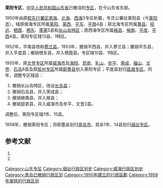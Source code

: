 '''莱阳专区'''，[[中华人民共和国|中华人民共和国]][[山东省|山东省]]已撤消的[[专区|专区]]，在今山东省东部。

1950年由原[[胶东行署区|胶东行署区]][[南海专区|南海]]、[[北海专区|北海]]、[[西海专区|西海]]3专区析置，专员公署驻莱阳县（今[[莱阳市|莱阳市]]）。辖原南海专区所属[[莱阳县|莱阳]]、[[莱西县|莱西]]、[[平东县|平东]]、[[平南县_(中华民国)|平南]]4县；原北海专区所属[[黄县|黄县]]、[[招远县|招远]]、[[栖霞市|栖霞]]、[[栖东县|栖东]]、[[蓬莱县|蓬莱]]5县和[[长山岛特区|长山岛特区]]；原西海专区所属[[掖县|掖县]]、[[掖南县|掖南]]、[[平度县|平度]]、[[平西县|平西]]4县。莱阳专区辖13县、1特区。

1952年，平南县改称[[蓼兰县|蓼兰县]]。1953年，撤销平西县，并入蓼兰县；撤销平东县，并入平度县；撤销栖东县，并入栖霞县。专区辖10县、1特区。

1955年，原[[文登专区|文登专区]]所属[[威海市|威海市]]及[[海阳县_(清朝)|海阳]]、[[昆嵛县|昆嵛]]、[[乳山县|乳山]]、[[牟平区|牟平]]、[[荣成县|荣成]]、[[福山县_(金朝)|福山]]、[[文登区|文登]]、[[石岛管理区|石岛]]8县及原[[胶州专区|胶州专区]]所属[[即墨县|即墨县]]划入莱阳专区；平度县划归[[昌潍专区|昌潍专区]]。同年，调整专区辖县：
#撤销长山岛特区，改设[[长岛县|长岛县]]；
#撤销石岛县，并入荣成县；
#撤销掖南县，并入掖县；
#撤销昆嵛县，并入威海市及牟平、文登2县。 

调整后，莱阳专区辖1市、15县。

1958年，撤销莱阳专区；将即墨县划归[[青岛市|青岛市]]，其余1市、14县划归[[烟台专区|烟台专区]]。

== 参考文献 ==
# {{Cite book | author = 戴均良等 | title = 《中国古今地名大词典》 | location = 上海 | publisher = 上海辞书出版社 | date = 2005 | language = zh-hans }}
# {{Cite book | author = 史为乐 | title = 《中华人民共和国政区沿革（1949-2002）》 | location = 北京 | publisher = 人民出版社 | date = 2006 | language = zh-hans }}

{{山东省历史二级政区|nocat}}
[[Category:山东专区|Category:山东专区]]
[[Category:烟台行政区划史|Category:烟台行政区划史]]
[[Category:威海行政区划史|Category:威海行政区划史]]
[[Category:青岛已撤销行政区划|Category:青岛已撤销行政区划]]
[[Category:1950年建立的行政區劃|Category:1950年建立的行政區劃]]
[[Category:1958年废除的行政区划|Category:1958年废除的行政区划]]